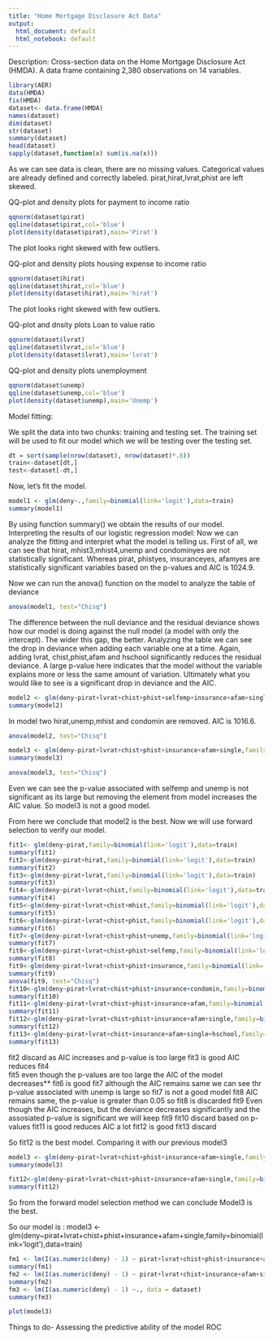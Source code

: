 ---
title: "Home Mortgage Disclosure Act Data"
output:
  html_document: default
  html_notebook: default
---

Description:
Cross-section data on the Home Mortgage Disclosure Act (HMDA).
A data frame containing 2,380 observations on 14 variables.

```{r}
library(AER)
data(HMDA)
fix(HMDA)
dataset<- data.frame(HMDA)
names(dataset)
dim(dataset)
str(dataset)
summary(dataset)
head(dataset)
sapply(dataset,function(x) sum(is.na(x)))

```

As we can see data is clean, there are no missing values. Categorical values are already defined and correctly labeled.
pirat,hirat,lvrat,phist are left skewed.

QQ-plot and density plots for payment to income ratio

```{r}
qqnorm(dataset$pirat)
qqline(dataset$pirat,col='blue')
plot(density(dataset$pirat),main='Pirat')
```

The plot looks right skewed with few outliers.

QQ-plot and density plots housing expense to income ratio
```{r}
qqnorm(dataset$hirat)
qqline(dataset$hirat,col='blue')
plot(density(dataset$hirat),main='hirat')
```

The plot looks right skewed with few outliers.

QQ-plot and dnsity plots Loan to value ratio
```{r}
qqnorm(dataset$lvrat)
qqline(dataset$lvrat,col='blue')
plot(density(dataset$lvrat),main='lvrat')
```


QQ-plot and density plots unemployment

```{r}
qqnorm(dataset$unemp)
qqline(dataset$unemp,col='blue')
plot(density(dataset$unemp),main='Unemp')
```

Model fitting:

We split the data into two chunks: training and testing set. The training set will be used to fit our model which we will be testing over the testing set.
```{r}
dt = sort(sample(nrow(dataset), nrow(dataset)*.8))
train<-dataset[dt,]
test<-dataset[-dt,]
```

Now, let's fit the model.

```{r}
model1 <- glm(deny~.,family=binomial(link='logit'),data=train)
summary(model1)
```

By using function summary() we obtain the results of our model.
Interpreting the results of our logistic regression model:
Now we can analyze the fitting and interpret what the model is telling us.
First of all, we can see that hirat, mhist3,mhist4,unemp and condominyes are not statistically significant. Whereas pirat, phistyes, insuranceyes, afamyes are statistically significant variables based on the p-values and AIC is 1024.9.


Now we can run the anova() function on the model to analyze the table of deviance

```{r}
anova(model1, test="Chisq")
```
The difference between the null deviance and the residual deviance shows how our model is doing against the null model (a model with only the intercept). The wider this gap, the better. Analyzing the table we can see the drop in deviance when adding each variable one at a time. Again, adding lvrat, chist,phist,afam and hschool significantly reduces the residual deviance. A large p-value here indicates that the model without the variable explains more or less the same amount of variation. Ultimately what you would like to see is a significant drop in deviance and the AIC.

```{r}
model2 <- glm(deny~pirat+lvrat+chist+phist+selfemp+insurance+afam+single+hschool,family=binomial(link='logit'),data=train)
summary(model2)
```

In model two hirat,unemp,mhist and condomin are removed. AIC is 1016.6.

```{r}
anova(model2, test="Chisq")
```

```{r}
model3 <- glm(deny~pirat+lvrat+chist+phist+insurance+afam+single,family=binomial(link='logit'),data=train)
summary(model3)
```

```{r}
anova(model3, test="Chisq")
```

Even we can see the p-value associated with selfemp and unemp is not significant as its large but removing the element from model increases the AIC value. So model3 is not a good model.

From here we conclude that model2 is the best. Now we will use forward selection to verify our model.

```{r}
fit1<- glm(deny~pirat,family=binomial(link='logit'),data=train)
summary(fit1)
fit2<-glm(deny~pirat+hirat,family=binomial(link='logit'),data=train)
summary(fit2)
fit3<-glm(deny~pirat+lvrat,family=binomial(link='logit'),data=train)
summary(fit3)
fit4<-glm(deny~pirat+lvrat+chist,family=binomial(link='logit'),data=train)
summary(fit4)
fit5<-glm(deny~pirat+lvrat+chist+mhist,family=binomial(link='logit'),data=train)
summary(fit5)
fit6<-glm(deny~pirat+lvrat+chist+phist,family=binomial(link='logit'),data=train)
summary(fit6)
fit7<-glm(deny~pirat+lvrat+chist+phist+unemp,family=binomial(link='logit'),data=train)
summary(fit7)
fit8<-glm(deny~pirat+lvrat+chist+phist+selfemp,family=binomial(link='logit'),data=train)
summary(fit8)
fit9<-glm(deny~pirat+lvrat+chist+phist+insurance,family=binomial(link='logit'),data=train)
summary(fit9)
anova(fit9, test="Chisq")
fit10<-glm(deny~pirat+lvrat+chist+phist+insurance+condomin,family=binomial(link='logit'),data=train)
summary(fit10)
fit11<-glm(deny~pirat+lvrat+chist+phist+insurance+afam,family=binomial(link='logit'),data=train)
summary(fit11)
fit12<-glm(deny~pirat+lvrat+chist+phist+insurance+afam+single,family=binomial(link='logit'),data=train)
summary(fit12)
fit13<-glm(deny~pirat+lvrat+chist+insurance+afam+single+hschool,family=binomial(link='logit'),data=train)
summary(fit13)


```
fit2 discard as AIC increases and p-value is too large
fit3 is good AIC reduces 
fit4  
fit5 even though the p-values are too large the AIC of the model decreases**
fit6 is good
fit7 although the AIC remains same we can see thr p-value associated with unemp is large so fit7 is not a good model
fit8 AIC remains same, the p-value is greater than 0.05 so fit8 is discarded
fit9 Even though the AIC increases, but the deviance decreases significantly and the assosiated p-value is significant we will keep fit9
fit10 discard based on p-values
fit11 is good reduces AIC a lot
fit12 is good
fit13 discard


So fit12 is the best model. Comparing it with our previous model3

```{r}
model3 <- glm(deny~pirat+lvrat+chist+phist+insurance+afam+single,family=binomial(link='logit'),data=train)
summary(model3)

fit12<-glm(deny~pirat+lvrat+chist+phist+insurance+afam+single,family=binomial(link='logit'),data=train)
summary(fit12)
```


So from the forward model selection method we can conclude Model3 is the best.

So our model is :
model3 <- glm(deny~pirat+lvrat+chist+phist+insurance+afam+single,family=binomial(link='logit'),data=train)


```{r}
fm1 <- lm(I(as.numeric(deny) - 1) ~ pirat+lvrat+chist+phist+insurance+afam+single, data = dataset)
summary(fm1)
fm2 <- lm(I(as.numeric(deny) - 1) ~ pirat+lvrat+chist+insurance+afam+single+hschool, data = dataset)
summary(fm2)
fm3 <- lm(I(as.numeric(deny) - 1) ~., data = dataset)
summary(fm3)
```

```{r}
plot(model3)
```

Things to do-
Assessing the predictive ability of the model
ROC

